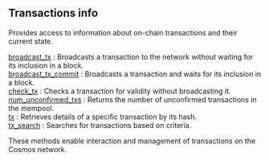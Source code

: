 
## Transactions info

Provides access to information about on-chain transactions and their current state.

[broadcast_tx](/cosmos-api/transactionsinfo/broadcast_tx) : Broadcasts a transaction to the network without waiting for its inclusion in a block. \
[broadcast_tx_commit](/cosmos-api/transactionsinfo/broadcast_tx_commit) : Broadcasts a transaction and waits for its inclusion in a block. \
[check_tx](/cosmos-api/transactionsinfo/check_tx) : Checks a transaction for validity without broadcasting it. \
[num_unconfirmed_txs](/cosmos-api/transactionsinfo/num_unconfirmed_txs) : Returns the number of unconfirmed transactions in the mempool. \
[tx](/cosmos-api/transactionsinfo/tx) : Retrieves details of a specific transaction by its hash. \
[tx_search](/cosmos-api/transactionsinfo/tx_search) : Searches for transactions based on criteria.

These methods enable interaction and management of transactions on the Cosmos network.

<Space h={16} />
<GetStarted />
